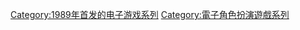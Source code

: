 {{Cat main}}

{{DEFAULTSORT:Tengai Makyou}}
[[Category:1989年首发的电子游戏系列|Category:1989年首发的电子游戏系列]]
[[Category:電子角色扮演遊戲系列|Category:電子角色扮演遊戲系列]]